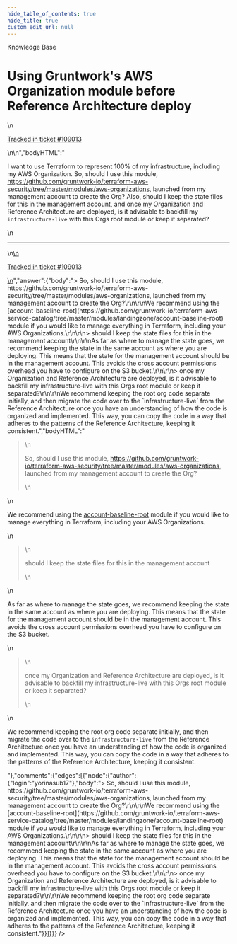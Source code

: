 ```yaml
---
hide_table_of_contents: true
hide_title: true
custom_edit_url: null
---
```



<CenterLayout>
<span class="title">Knowledge Base</span>
<h1>Using Gruntwork&apos;s AWS Organization module before Reference Architecture deploy</h1>
<GitHub json={{"id":"D_kwDOF8slf84AQIls","number":511,"author":{"login":"iangrunt"},"title":"Using Gruntwork's AWS Organization module before Reference Architecture deploy","body":"\nI want to use Terraform to represent 100% of my infrastructure, including my AWS Organization. So, should I use this module, https://github.com/gruntwork-io/terraform-aws-security/tree/master/modules/aws-organizations, launched from my management account to create the Org? Also, should I keep the state files for this in the management account, and once my Organization and Reference Architecture are deployed, is it advisable to backfill my `infrastructure-live` with this Orgs root module or keep it separated? \n\n---\n\n<ins datetime=\"2022-07-19T19:00:38Z\">\n  <p><a href=\"https://support.gruntwork.io/hc/requests/109013\">Tracked in ticket #109013</a></p>\n</ins>\n","bodyHTML":"<p dir=\"auto\">I want to use Terraform to represent 100% of my infrastructure, including my AWS Organization. So, should I use this module, <a href=\"https://github.com/gruntwork-io/terraform-aws-security/tree/master/modules/aws-organizations\">https://github.com/gruntwork-io/terraform-aws-security/tree/master/modules/aws-organizations</a>, launched from my management account to create the Org? Also, should I keep the state files for this in the management account, and once my Organization and Reference Architecture are deployed, is it advisable to backfill my <code class=\"notranslate\">infrastructure-live</code> with this Orgs root module or keep it separated?</p>\n<hr>\n<ins datetime=\"2022-07-19T19:00:38Z\">\n  <p dir=\"auto\"><a href=\"https://support.gruntwork.io/hc/requests/109013\" rel=\"nofollow\">Tracked in ticket #109013</a></p>\n</ins>","answer":{"body":"> So, should I use this module, https://github.com/gruntwork-io/terraform-aws-security/tree/master/modules/aws-organizations, launched from my management account to create the Org?\r\n\r\nWe recommend using the [account-baseline-root](https://github.com/gruntwork-io/terraform-aws-service-catalog/tree/master/modules/landingzone/account-baseline-root) module if you would like to manage everything in Terraform, including your AWS Organizations.\r\n\r\n> should I keep the state files for this in the management account\r\n\r\nAs far as where to manage the state goes, we recommend keeping the state in the same account as where you are deploying. This means that the state for the management account should be in the management account. This avoids the cross account permissions overhead you have to configure on the S3 bucket.\r\n\r\n> once my Organization and Reference Architecture are deployed, is it advisable to backfill my infrastructure-live with this Orgs root module or keep it separated?\r\n\r\nWe recommend keeping the root org code separate initially, and then migrate the code over to the `infrastructure-live` from the Reference Architecture once you have an understanding of how the code is organized and implemented. This way, you can copy the code in a way that adheres to the patterns of the Reference Architecture, keeping it consistent.","bodyHTML":"<blockquote>\n<p dir=\"auto\">So, should I use this module, <a href=\"https://github.com/gruntwork-io/terraform-aws-security/tree/master/modules/aws-organizations\">https://github.com/gruntwork-io/terraform-aws-security/tree/master/modules/aws-organizations</a>, launched from my management account to create the Org?</p>\n</blockquote>\n<p dir=\"auto\">We recommend using the <a href=\"https://github.com/gruntwork-io/terraform-aws-service-catalog/tree/master/modules/landingzone/account-baseline-root\">account-baseline-root</a> module if you would like to manage everything in Terraform, including your AWS Organizations.</p>\n<blockquote>\n<p dir=\"auto\">should I keep the state files for this in the management account</p>\n</blockquote>\n<p dir=\"auto\">As far as where to manage the state goes, we recommend keeping the state in the same account as where you are deploying. This means that the state for the management account should be in the management account. This avoids the cross account permissions overhead you have to configure on the S3 bucket.</p>\n<blockquote>\n<p dir=\"auto\">once my Organization and Reference Architecture are deployed, is it advisable to backfill my infrastructure-live with this Orgs root module or keep it separated?</p>\n</blockquote>\n<p dir=\"auto\">We recommend keeping the root org code separate initially, and then migrate the code over to the <code class=\"notranslate\">infrastructure-live</code> from the Reference Architecture once you have an understanding of how the code is organized and implemented. This way, you can copy the code in a way that adheres to the patterns of the Reference Architecture, keeping it consistent.</p>"},"comments":{"edges":[{"node":{"author":{"login":"yorinasub17"},"body":"> So, should I use this module, https://github.com/gruntwork-io/terraform-aws-security/tree/master/modules/aws-organizations, launched from my management account to create the Org?\r\n\r\nWe recommend using the [account-baseline-root](https://github.com/gruntwork-io/terraform-aws-service-catalog/tree/master/modules/landingzone/account-baseline-root) module if you would like to manage everything in Terraform, including your AWS Organizations.\r\n\r\n> should I keep the state files for this in the management account\r\n\r\nAs far as where to manage the state goes, we recommend keeping the state in the same account as where you are deploying. This means that the state for the management account should be in the management account. This avoids the cross account permissions overhead you have to configure on the S3 bucket.\r\n\r\n> once my Organization and Reference Architecture are deployed, is it advisable to backfill my infrastructure-live with this Orgs root module or keep it separated?\r\n\r\nWe recommend keeping the root org code separate initially, and then migrate the code over to the `infrastructure-live` from the Reference Architecture once you have an understanding of how the code is organized and implemented. This way, you can copy the code in a way that adheres to the patterns of the Reference Architecture, keeping it consistent."}}]}}} />

</CenterLayout>
  

<!-- ##DOCS-SOURCER-START
{
  "sourcePlugin": "github-discussions",
  "hash": "e3ac4b14924057569e0d2ac62e060d3b"
}
##DOCS-SOURCER-END -->
